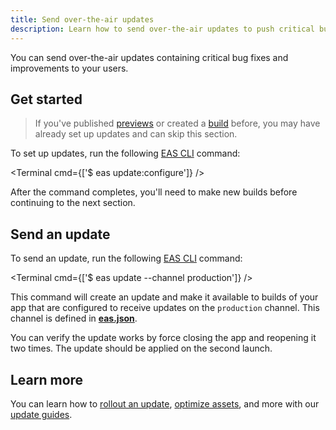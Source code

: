 ```yaml
---
title: Send over-the-air updates
description: Learn how to send over-the-air updates to push critical bug fixes and improvements to your users.
---
```



You can send over-the-air updates containing critical bug fixes and improvements to your users.

## Get started

> If you've published [previews](/review/share-previews-with-your-team/) or created a [build](/deploy/build-project/) before, you may have already set up updates and can skip this section.

To set up updates, run the following [EAS CLI](/develop/tools/#eas-cli) command:

<Terminal cmd={['$ eas update:configure']} />

After the command completes, you'll need to make new builds before continuing to the next section.

## Send an update

To send an update, run the following [EAS CLI](/develop/tools/#eas-cli) command:

<Terminal cmd={['$ eas update --channel production']} />

This command will create an update and make it available to builds of your app that are configured to receive updates on the `production` channel. This channel is defined in [**eas.json**](/eas/json/#channel).

You can verify the update works by force closing the app and reopening it two times. The update should be applied on the second launch.

## Learn more

You can learn how to [rollout an update](/eas-update/rollouts/), [optimize assets](/eas-update/optimize-assets/), and more with our [update guides](/eas-update/introduction/).
